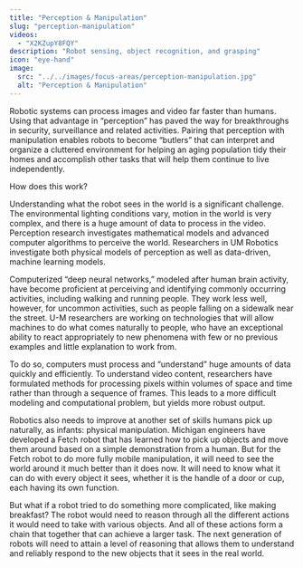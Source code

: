 ```yaml
---
title: "Perception & Manipulation"
slug: "perception-manipulation"
videos:
  - "X2KZupY8FQY"
description: "Robot sensing, object recognition, and grasping"
icon: "eye-hand"
image: 
  src: "../../images/focus-areas/perception-manipulation.jpg"
  alt: "Perception & Manipulation"
---
```


Robotic systems can process images and video far faster than humans. Using that advantage in “perception” has paved the way for breakthroughs in security, surveillance and related activities. Pairing that perception with manipulation enables robots to become “butlers” that can interpret and organize a cluttered environment for helping an aging population tidy their homes and accomplish other tasks that will help them continue to live independently. 

How does this work? 

Understanding what the robot sees in the world is a significant challenge. The environmental lighting conditions vary, motion in the world is very complex, and there is a huge amount of data to process in the video. Perception research investigates mathematical models and advanced computer algorithms to perceive the world. Researchers in UM Robotics investigate both physical models of perception as well as data-driven, machine learning models.
<VideoRight 
  url="https://youtu.be/X2KZupY8FQY"
  caption="Watch research from the ARM Lab." />

Computerized “deep neural networks,” modeled after human brain activity, have become proficient at perceiving and identifying commonly occurring activities, including walking and running people. They work less well, however, for uncommon activities, such as people falling on a sidewalk near the street. U-M researchers are working on technologies that will allow machines to do what comes naturally to people, who have an exceptional ability to react appropriately to new phenomena with few or no previous examples and little explanation to work from.

To do so, computers must process and “understand” huge amounts of data quickly and efficiently. To understand video content, researchers have formulated methods for processing pixels within volumes of space and time rather than through a sequence of frames. This leads to a more difficult modeling and computational problem, but yields more robust output.

Robotics also needs to improve at another set of skills humans pick up naturally, as infants: physical manipulation. Michigan engineers have developed a Fetch robot that has learned how to pick up objects and move them around based on a simple demonstration from a human. But for the Fetch robot to do more fully mobile manipulation, it will need to see the world around it much better than it does now. It will need to know what it can do with every object it sees, whether it is the handle of a door or cup, each having its own function. 

But what if a robot tried to do something more complicated, like making breakfast? The robot would need to reason through all the different actions it would need to take with various objects. And all of these actions form a chain that together that can achieve a larger task. The next generation of robots will need to attain a level of reasoning that allows them to understand and reliably respond to the new objects that it sees in the real world.